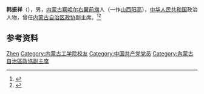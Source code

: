 '''韩振祥'''（{{bd|1948年|12月}}），男，[[内蒙古|内蒙古]][[察哈尔右翼前旗|察哈尔右翼前旗]]人（一作[[山西|山西]][[阳高|阳高]]），[[中华人民共和国|中华人民共和国]]政治人物，曾任[[内蒙古自治区政协|内蒙古自治区政协]]副主席。<ref>{{Cite book|title=中华人民共和国职官志|author=何虎生, 李耀东, 向常福主编|publisher=中国社会出版社|year=2003|isbn=9787800883934|location=北京|pages=}}</ref><ref>{{Cite web|title=韩振祥|url=http://wmdq.nmgqq.com.cn/ftrq/rwcl/2020-06-12/4512.html|accessdate=2020-10-03|work=察哈尔右翼前旗志}}</ref>

== 参考资料 ==
{{reflist}}

{{中国人物小作品}}

{{Authority control}}
{{DEFAULTSORT:Han韩}}
[[Category:韩姓|Zhen]]
[[Category:内蒙古工学院校友|Category:内蒙古工学院校友]]
[[Category:中国共产党党员|Category:中国共产党党员]]
[[Category:內蒙古自治區政協副主席|Category:內蒙古自治區政協副主席]]